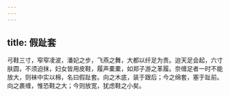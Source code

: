 ```yaml
---
---
---
```

title: 假趾套
---



弓鞋三寸，窄窄凌波，潘妃之步，飞燕之舞，大都以纤足为贵。迨天足会起，六寸肤圆，不须迫抹，妇女皆用皮鞋，履声橐橐，如郑子游之革履。奈缠足者一时不能放大，则袜中实以棉，名曰假趾套。向之木底，装于跟后；今之绵套，塞于趾前。向之裹缠，惟恐鞋之大；今则放宽，犹虑鞋之小矣。